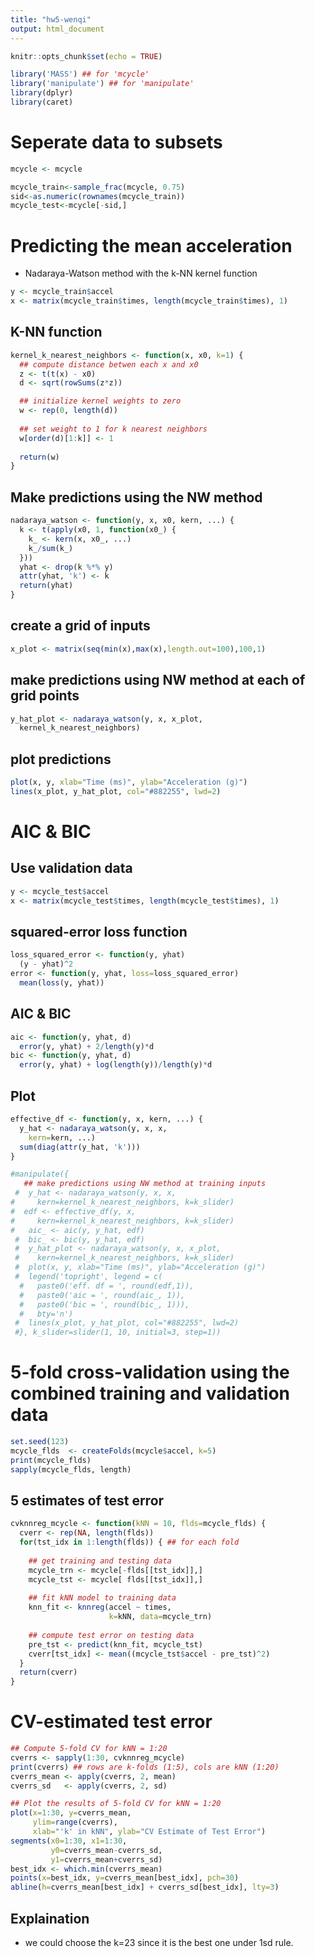 ```yaml
---
title: "hw5-wenqi"
output: html_document
---
```


```r
knitr::opts_chunk$set(echo = TRUE)
```


```r
library('MASS') ## for 'mcycle'
library('manipulate') ## for 'manipulate'
library(dplyr)
library(caret)
```

# Seperate data to subsets

```r
mcycle <- mcycle
```


```r
mcycle_train<-sample_frac(mcycle, 0.75)
sid<-as.numeric(rownames(mcycle_train)) 
mcycle_test<-mcycle[-sid,]
```

#  Predicting the mean acceleration

* Nadaraya-Watson method with the k-NN kernel function

```r
y <- mcycle_train$accel
x <- matrix(mcycle_train$times, length(mcycle_train$times), 1)
```

## K-NN function

```r
kernel_k_nearest_neighbors <- function(x, x0, k=1) {
  ## compute distance betwen each x and x0
  z <- t(t(x) - x0)
  d <- sqrt(rowSums(z*z))

  ## initialize kernel weights to zero
  w <- rep(0, length(d))
  
  ## set weight to 1 for k nearest neighbors
  w[order(d)[1:k]] <- 1
  
  return(w)
}
```

## Make predictions using the NW method

```r
nadaraya_watson <- function(y, x, x0, kern, ...) {
  k <- t(apply(x0, 1, function(x0_) {
    k_ <- kern(x, x0_, ...)
    k_/sum(k_)
  }))
  yhat <- drop(k %*% y)
  attr(yhat, 'k') <- k
  return(yhat)
}
```

## create a grid of inputs 

```r
x_plot <- matrix(seq(min(x),max(x),length.out=100),100,1)
```

## make predictions using NW method at each of grid points

```r
y_hat_plot <- nadaraya_watson(y, x, x_plot,
  kernel_k_nearest_neighbors)
```

## plot predictions

```r
plot(x, y, xlab="Time (ms)", ylab="Acceleration (g)")
lines(x_plot, y_hat_plot, col="#882255", lwd=2) 
```

# AIC & BIC

## Use validation data

```r
y <- mcycle_test$accel
x <- matrix(mcycle_test$times, length(mcycle_test$times), 1)
```


## squared-error loss function

```r
loss_squared_error <- function(y, yhat)
  (y - yhat)^2
error <- function(y, yhat, loss=loss_squared_error)
  mean(loss(y, yhat))
```

## AIC & BIC 

```r
aic <- function(y, yhat, d)
  error(y, yhat) + 2/length(y)*d
bic <- function(y, yhat, d)
  error(y, yhat) + log(length(y))/length(y)*d
```

## Plot

```r
effective_df <- function(y, x, kern, ...) {
  y_hat <- nadaraya_watson(y, x, x,
    kern=kern, ...)
  sum(diag(attr(y_hat, 'k')))
}

```



```r
#manipulate({
   ## make predictions using NW method at training inputs
 #  y_hat <- nadaraya_watson(y, x, x,
#     kern=kernel_k_nearest_neighbors, k=k_slider)
#  edf <- effective_df(y, x, 
#     kern=kernel_k_nearest_neighbors, k=k_slider)
#   aic_ <- aic(y, y_hat, edf)
 #  bic_ <- bic(y, y_hat, edf)
 #  y_hat_plot <- nadaraya_watson(y, x, x_plot,
 #    kern=kernel_k_nearest_neighbors, k=k_slider)
 #  plot(x, y, xlab="Time (ms)", ylab="Acceleration (g)")
 #  legend('topright', legend = c(
  #   paste0('eff. df = ', round(edf,1)),
  #   paste0('aic = ', round(aic_, 1)),
  #   paste0('bic = ', round(bic_, 1))),
  #   bty='n')
 #  lines(x_plot, y_hat_plot, col="#882255", lwd=2) 
 #}, k_slider=slider(1, 10, initial=3, step=1))

```

# 5-fold cross-validation using the combined training and validation data


```r
set.seed(123) 
mcycle_flds  <- createFolds(mcycle$accel, k=5)
print(mcycle_flds)
sapply(mcycle_flds, length) 
```

## 5 estimates of test error 

```r
cvknnreg_mcycle <- function(kNN = 10, flds=mcycle_flds) {
  cverr <- rep(NA, length(flds))
  for(tst_idx in 1:length(flds)) { ## for each fold
    
    ## get training and testing data
    mcycle_trn <- mcycle[-flds[[tst_idx]],]
    mcycle_tst <- mcycle[ flds[[tst_idx]],]
    
    ## fit kNN model to training data
    knn_fit <- knnreg(accel ~ times,
                      k=kNN, data=mcycle_trn)
    
    ## compute test error on testing data
    pre_tst <- predict(knn_fit, mcycle_tst)
    cverr[tst_idx] <- mean((mcycle_tst$accel - pre_tst)^2)
  }
  return(cverr)
}
```


# CV-estimated test error

```r
## Compute 5-fold CV for kNN = 1:20
cverrs <- sapply(1:30, cvknnreg_mcycle)
print(cverrs) ## rows are k-folds (1:5), cols are kNN (1:20)
cverrs_mean <- apply(cverrs, 2, mean)
cverrs_sd   <- apply(cverrs, 2, sd)

## Plot the results of 5-fold CV for kNN = 1:20
plot(x=1:30, y=cverrs_mean, 
     ylim=range(cverrs),
     xlab="'k' in kNN", ylab="CV Estimate of Test Error")
segments(x0=1:30, x1=1:30,
         y0=cverrs_mean-cverrs_sd,
         y1=cverrs_mean+cverrs_sd)
best_idx <- which.min(cverrs_mean)
points(x=best_idx, y=cverrs_mean[best_idx], pch=30)
abline(h=cverrs_mean[best_idx] + cverrs_sd[best_idx], lty=3)
```


## Explaination

* we could choose the k=23 since it is the best one under 1sd rule.






